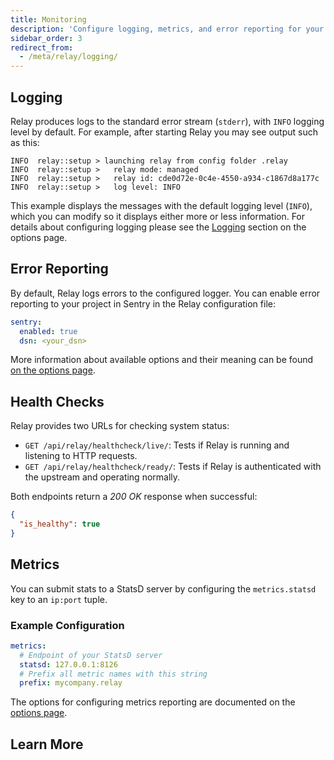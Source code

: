 ```yaml
---
title: Monitoring
description: 'Configure logging, metrics, and error reporting for your Relay installation.'
sidebar_order: 3
redirect_from:
  - /meta/relay/logging/
---
```


## Logging

Relay produces logs to the standard error stream (`stderr`), with `INFO` logging level by default.
For example, after starting Relay you may see output such as this:

```
INFO  relay::setup > launching relay from config folder .relay
INFO  relay::setup >   relay mode: managed
INFO  relay::setup >   relay id: cde0d72e-0c4e-4550-a934-c1867d8a177c
INFO  relay::setup >   log level: INFO
```

This example displays the messages with the default logging level (`INFO`), which you can modify so it displays either more or less information. For details about configuring logging please see the [Logging](/product/relay/options/#logging) section on the options page.

## Error Reporting

By default, Relay logs errors to the configured logger. You can enable error
reporting to your project in Sentry in the Relay configuration file:

```yaml
sentry:
  enabled: true
  dsn: <your_dsn>
```

More information about available options and their meaning can be found [on the options page](/product/relay/options/#internal-error-reporting).

## Health Checks

Relay provides two URLs for checking system status:

- `GET /api/relay/healthcheck/live/`: Tests if Relay is running and listening to
  HTTP requests.
- `GET /api/relay/healthcheck/ready/`: Tests if Relay is authenticated with the
  upstream and operating normally.

Both endpoints return a _200 OK_ response when successful:

```json
{
  "is_healthy": true
}
```

## Metrics

You can submit stats to a StatsD server by configuring the `metrics.statsd` key to an `ip:port` tuple.

### Example Configuration

```yaml
metrics:
  # Endpoint of your StatsD server
  statsd: 127.0.0.1:8126
  # Prefix all metric names with this string
  prefix: mycompany.relay
```

The options for configuring metrics reporting are documented on the [options page](/product/relay/options/#statsd-metrics).

## Learn More

<PageGrid />
